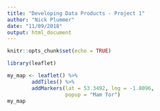 ```yaml
---
title: "Developing Data Products - Project 1"
author: "Nick Plummer"
date: "11/09/2018"
output: html_document
---
```


```r
knitr::opts_chunk$set(echo = TRUE)
```

```r
library(leaflet)

my_map <- leaflet() %>%
        addTiles() %>%
        addMarkers(lat = 53.3492, lng = -1.8096,
                   popup = "Mam Tor")
my_map
```